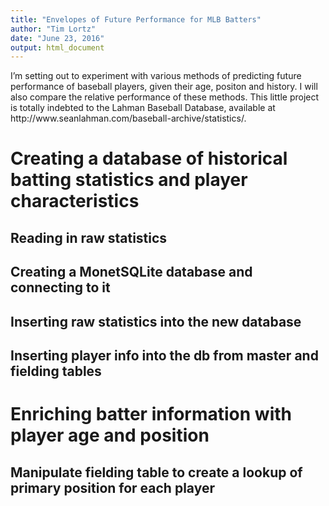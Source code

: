 ```yaml
---
title: "Envelopes of Future Performance for MLB Batters"
author: "Tim Lortz"
date: "June 23, 2016"
output: html_document
---
```

I'm setting out to experiment with various methods of predicting future performance of baseball players, given their age, positon and history. I will also compare the relative performance of these methods. This little project is totally indebted to the Lahman Baseball Database, available at http://www.seanlahman.com/baseball-archive/statistics/. 

# Creating a database of historical batting statistics and player characteristics
## Reading in raw statistics

## Creating a MonetSQLite database and connecting to it

## Inserting raw statistics into the new database

## Inserting player info into the db from master and fielding tables

# Enriching batter information with player age and position
## Manipulate fielding table to create a lookup of primary position for each player

## 
